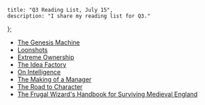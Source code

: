     title: "Q3 Reading List, July 15",
    description: "I share my reading list for Q3."
};

- [The Genesis Machine](https://www.amazon.com/Genesis-Machine-Rewrite-Synthetic-Biology/dp/1541797922/ref=sr_1_1?crid=XFV5FAKELID6&dib=eyJ2IjoiMSJ9.AA2rt5jUNjOkqAN1W5xpkjULCn2vu9iFrHspto5D5nRcKVZ0cBBRdq3xtEcoj8f_ut7PhVIv2DIxOuzX0wix5S4Ps8vOmyUac1SwqStdgg0vlgWHbTNmHhefTJmZbElYus2D5EKkq4ADq29a49ZknRk7uxKxfOeZaMvloEFvpEyUolHNaEb1CEbLmKMQPDLM6gw379DOpkc31hy5aAdpmz8KyzLkvmLlGmEtotmGW8k.B1071GN_xEyhBygQekIxS0ORmWnqF6YVLUsTQkR5zfA&dib_tag=se&keywords=The+Genesis+Machine&qid=1752632212&sprefix=%2Caps%2C155&sr=8-1)
- [Loonshots](https://www.amazon.com/Loonshots-Safi-Bahcall-audiobook/dp/B07PC2KZBZ/ref=sr_1_1?crid=1ZK51C3OXWDXB&dib=eyJ2IjoiMSJ9.nNCeoPmui193cIQ2CIxMnpeV1KKPmCpRchwDfzfziIMKrZwIWltIv1PoerC3-YpOU2fgAvXA9tpNb2X0m2fePOYu8tCTr5R9UzWKd8iE2L4H-u5rTwNtLPw9rhKHgSwwnpHXLyf0gycUhqXLvwUhgx8YMoX9uQ13fdU2UrxCPGnPgrmyLbY86-WvKcCI5T4H_DTQELhds4wW4c7BqETOugR9e9KnBldYtA_INd7OXEE.b3vEtCQRWG8Frrcl8jBSQKLVl8qbF7EH8tKK2LToY-o&dib_tag=se&keywords=Loonshots&qid=1752632236&sprefix=loonshots%2Caps%2C169&sr=8-1)
- [Extreme Ownership](https://www.amazon.com/Extreme-Ownership-U-S-Navy-SEALs/dp/1250183863/ref=sr_1_1?crid=2IV4U3PHQ7S9W&dib=eyJ2IjoiMSJ9.x4z6KtGpcudpFUoLUQR7gbJIHBvLl7p0GsSaIax1ybRZ379OeAJsDPduStfKT9DLnzsnGpraYdAW3Sig3NDAIbHsSS_LMC6O5kO7nFUkPGFVjqNDlgd63tNluXUoxpEjllQq0LsHL0eDoQp7GyZQQf3XhcTW7V64QQ1pWsPObpsCW56KT5w28WEIZeyBjSNQMupi-lEOqhpX-Gw-5eamdczOnc6c-mgPbFGffQi7ptg.bkHS5VGQbM9_1CWvRl1YL_Qfkgm_juHHqFyrfv1aMGQ&dib_tag=se&keywords=extreme+ownership&qid=1752632252&s=audible&sprefix=extreme+ownership%2Caudible%2C112&sr=1-1-catcorr)
- [The Idea Factory](https://www.amazon.com/The-Idea-Factory-Jon-Gertner-audiobook/dp/B007TUQ3DC/ref=sr_1_1?crid=1CFI1OM939YAP&dib=eyJ2IjoiMSJ9.k38B97-0yBP4skbZDv98JzoFp_4SKaY8mPz18iB5jcQTibWJt2ZY9kLhBdv8D9BIMusk3QahCw9KsMbjjY8S_Q.VUC80C7zqj0YsLVsWF51mk-8_2usTWaHV9yZ2G5eJM0&dib_tag=se&keywords=the+idea+factory&qid=1752632285&s=audible&sprefix=the+idea+factory%2Caudible%2C118&sr=1-1)
- [On Intelligence](https://www.amazon.com/Intelligence-Jeff-Hawkins/dp/0805074562/ref=tmm_hrd_swatch_0?_encoding=UTF8&dib_tag=se&dib=eyJ2IjoiMSJ9.lh11h366VIkOp0nm37eKsRCxQfvlqB6ADULOsfxjKv2nDSgCEn6sRqF9_Fk6meDff_lZngQ8TkNguVkKiHJScZb-ho1M0QlT87paA2ic7HMa9w5jZ4ekzDqXJy-7zsh8ztrYUyNVpWhlHeGIk-yTtDIUB1mmUXdP4ThzVHF_BH7OSyOLpK9j4N9FYVBjgoKXjaZYYzQMrzwC364VKf26QUtTXalZVAL1SNTNlDjUCWE.a6rhRbuSXD9_i_pJggkb8YjjuLgpOod8JfvnYhgRCxE&qid=1752632305&sr=1-1)
- [The Making of a Manager](https://www.amazon.com/Making-Manager-What-Everyone-Looks/dp/0735219567/ref=sr_1_1?crid=2G4LTXE15MVC2&dib=eyJ2IjoiMSJ9.QP3K-ZJj_mBsyUvNEPUdDSOZpS_glvYXTr2-J1O18fRVgPIq3YKMeYevxIuH7_3vsKbzewvP5cV9-HBKyC60bn0phRxFR3vaWaMJmcQZTaVRjdM0r9cxDGESL1CvzHCheyvPtqO1J2QPqC6WAzYuuQrK5isLBlmh7DIzWatrUa8VdOA8OcYqoUAtppd-7Ie2spIYpGORkIZ3s2yv8WgTsU0GxEDnfbnqU_pWmdrcBuo.4b7RkT7RvmWPQ3H7sVTYaKp5T1Zj7vv3VE2OKalWcE0&dib_tag=se&keywords=The+Making+of+a+Manager&qid=1752632336&s=books&sprefix=the+making+of+a+manager%2Cstripbooks%2C127&sr=1-1)
- [The Road to Character](https://www.amazon.com/Road-Character-David-Brooks/dp/0812983416/ref=sr_1_1?crid=2VN3IXXMFHM4J&dib=eyJ2IjoiMSJ9.3kC46BSSl9D1V5NQ2o_PxNKoBinRhf7SmSmRObyqG0I4PxMJ5TlR6YUwQdJC8ksuEdxQAWyAZ_HM-6Fh8-MCqhV4xgflMQbrrDvvP1Ik2Psy0fxkiUilHElNbY_YRvXeIgo8Wy9lE4nXvBRiqcqcutmBWn4gP5mfRvcATzoo7cs_27rLSZvob2730xdno-BnJJ0qwtQx17h6MruP4AoAEznfTHr5Mc6pNKrhjaNtf8A.EMQKKIXGzYysp6zrv-soRk4TpMHYgBwLDQbxdh-sP_E&dib_tag=se&keywords=the+road+to+character&qid=1752632356&s=books&sprefix=the+road+to+character%2Cstripbooks%2C118&sr=1-1)
- [The Frugal Wizard's Handbook for Surviving Medieval England](https://www.amazon.com/Wizards-Handbook-Surviving-Medieval-England/dp/1250899672/ref=tmm_hrd_swatch_0?_encoding=UTF8&dib_tag=se&dib=eyJ2IjoiMSJ9.1dBnbx-Fjwh9vAPp5FHeRA.HH1GRN5uHh5PrmqoDtLEj8R1r42jgY7XCoyjufsqAhs&qid=1752632373&sr=8-1)